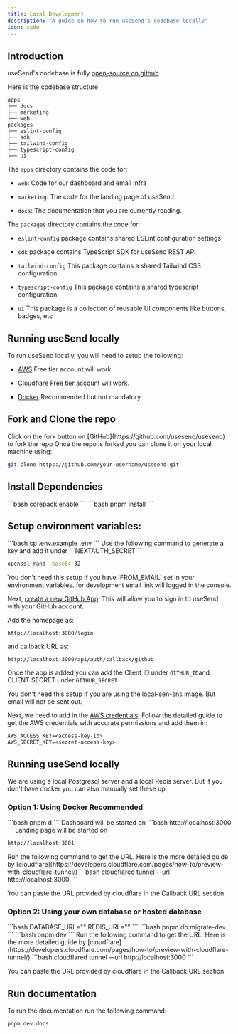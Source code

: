 ```yaml
---
title: Local Development
description: "A guide on how to run useSend’s codebase locally"
icon: code
---
```


## Introduction

useSend's codebase is fully [open-source on github](https://github.com/usesend/usesend)

Here is the codebase structure

```
apps
├── docs
├── marketing
├── web
packages
├── eslint-config
├── sdk
├── tailwind-config
├── typescript-config
├── ui
```

The `apps` directory contains the code for:

- `web`: Code for our dashboard and email infra

- `marketing`: The code for the landing page of useSend

- `docs`: The documentation that you are currently reading.

The `packages` directory contains the code for:

- `eslint-config` package contains shared ESLint configuration settings

- `sdk` package contains TypeScript SDK for useSend REST API

- `tailwind-config` This package contains a shared Tailwind CSS configuration.

- `typescript-config` This package contains a shared typescript configuration

- `ui` This package is a collection of reusable UI components like buttons, badges, etc

## Running useSend locally

To run useSend locally, you will need to setup the following:

- [AWS](https://aws.amazon.com/) Free tier account will work.

- [Cloudflare](https://www.cloudflare.com/) Free tier account will work.

- [Docker](https://docs.docker.com/engine/install/) Recommended but not mandatory

## Fork and Clone the repo

<Steps>
  <Step title="Fork the repo">
    Click on the fork button on [GitHub](https://github.com/usesend/usesend) to fork the repo
  </Step>
  <Step title="Clone the repo">
  Once the repo is forked you can clone it on your local machine using:

```bash
git clone https://github.com/your-username/usesend.git
```

  </Step>
</Steps>

## Install Dependencies

<Steps>
<Step>
```bash
corepack enable
```
</Step>

<Step>
```bash
pnpm install
```
</Step>
</Steps>

## Setup environment variables:

<Steps>
    <Step title="Copy the env.example file into .env">
    ```bash
     cp .env.example .env
     ```
  </Step>
  <Step title="Nextauth secret">
  Use the following command to generate a key and add it under ```NEXTAUTH_SECRET```

```bash
openssl rand -base64 32
```

  </Step>
  <Step title="Setup GitHub Oauth (optional)">
  <Note>
    You don't need this setup if you have `FROM_EMAIL` set in your environment
    variables. for development email link will logged in the console.
  </Note>

Next, [create a new GitHub App](https://github.com/settings/applications/new). This will allow you to sign in to useSend with your GitHub account.

Add the homepage as:

```
http://localhost:3000/login
```

and callback URL as:

```
http://localhost:3000/api/auth/callback/github
```

Once the app is added you can add the Client ID under `GITHUB_ID`and CLIENT SECRET under `GITHUB_SECRET`

  </Step>
  <Step title="Setup AWS credentials (Optional)">

<Note>
  You don't need this setup if you are using the local-sen-sns image. But email
  will not be sent out.
</Note>

Next, we need to add in the [AWS credentials](https://docs.usesend.com/get-started/create-aws-credentials). Follow the detailed guide to get the AWS credentials with accurate permissions and add them in:

```
AWS_ACCESS_KEY=<access-key-id>
AWS_SECRET_KEY=<secret-access-key>
```

  </Step>
</Steps>

## Running useSend locally

We are using a local Postgresql server and a local Redis server. But if you don't have docker you can also manually set these up.

### Option 1: Using Docker Recommended

<Steps>
<Step title="Start the dashboard">
```bash
pnpm d
```
</Step>
<Step title="Dashboard and Landing page will start running">
Dashboard will be started on
```bash
http://localhost:3000
```
Landing page will be started on

```bash
http://localhost:3001
```

</Step>
<Step title="Once you login with GitHub you will be prompted with SES settings. You will need to run cloudflare tunnel to add the callback URL">
Run the following command to get the URL. Here is the more detailed guide by [cloudflare](https://developers.cloudflare.com/pages/how-to/preview-with-cloudflare-tunnel/)
```bash
cloudflared tunnel --url http://localhost:3000
```

You can paste the URL provided by cloudflare in the Callback URL section

</Step>
</Steps>

### Option 2: Using your own database or hosted database

<Steps>
<Step title="Set up your PostgreSQL and Redis database in Environment Variables">
```bash
DATABASE_URL=""
REDIS_URL=""
```
</Step>
<Step title="Migrate the database">
```bash
pnpm db:migrate-dev
```
</Step>
<Step title="Start the development server">
```bash
pnpm dev
```
</Step>
<Step title="Once you login with GitHub you will be prompted with SES settings. You will need to run cloudflare tunnel to add the callback URL">
Run the following command to get the URL. Here is the more detailed guide by [cloudflare](https://developers.cloudflare.com/pages/how-to/preview-with-cloudflare-tunnel/)
```bash
cloudflared tunnel --url http://localhost:3000
```

You can paste the URL provided by cloudflare in the Callback URL section

</Step>
</Steps>

## Run documentation

To run the documentation run the following command:

```bash
pnpm dev:docs
```
